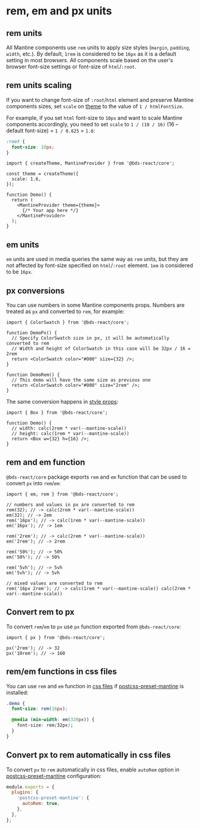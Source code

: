 

# rem, em and px units

## rem units

All Mantine components use `rem` units to apply size styles (`margin`, `padding`, `width`, etc.).
By default, `1rem` is considered to be `16px` as it is a default setting in most browsers.
All components scale based on the user's browser font-size settings or font-size of `html`/`:root`.

<Demo data={StylesDemos.remSlider} />

## rem units scaling

If you want to change font-size of `:root`/`html` element and preserve Mantine components sizes,
set `scale` on [theme](/theming/theme-object) to the value of `1 / htmlFontSize`.

For example, if you set `html` font-size to `10px` and want to scale Mantine components accordingly, you need
to set `scale` to `1 / (10 / 16)` (16 – default font-size) = `1 / 0.625` = `1.6`:

```css
:root {
  font-size: 10px;
}
```

```tsx
import { createTheme, MantineProvider } from '@bds-react/core';

const theme = createTheme({
  scale: 1.6,
});

function Demo() {
  return (
    <MantineProvider theme={theme}>
      {/* Your app here */}
    </MantineProvider>
  );
}
```

## em units

`em` units are used in media queries the same way as `rem` units, but they are not affected by font-size specified on `html`/`:root` element.
`1em` is considered to be `16px`.

## px conversions

You can use numbers in some Mantine components props. Numbers are treated as `px` and converted to `rem`, for example:

```tsx
import { ColorSwatch } from '@bds-react/core';

function DemoPx() {
  // Specify ColorSwatch size in px, it will be automatically converted to rem
  // Width and height of ColorSwatch in this case will be 32px / 16 = 2rem
  return <ColorSwatch color="#000" size={32} />;
}

function DemoRem() {
  // This demo will have the same size as previous one
  return <ColorSwatch color="#000" size="2rem" />;
}
```

The same conversion happens in [style props](/styles/style-props/):

```tsx
import { Box } from '@bds-react/core';

function Demo() {
  // width: calc(2rem * var(--mantine-scale))
  // height: calc(1rem * var(--mantine-scale))
  return <Box w={32} h={16} />;
}
```

## rem and em function

`@bds-react/core` package exports `rem` and `em` function that can be used to convert `px` into `rem`/`em`:

```tsx
import { em, rem } from '@bds-react/core';

// numbers and values in px are converted to rem
rem(32); // -> calc(2rem * var(--mantine-scale))
em(32); // -> 2em
rem('16px'); // -> calc(1rem * var(--mantine-scale))
em('16px'); // -> 1em

rem('2rem'); // -> calc(2rem * var(--mantine-scale))
em('2rem'); // -> 2rem

rem('50%'); // -> 50%
em('50%'); // -> 50%

rem('5vh'); // -> 5vh
em('5vh'); // -> 5vh

// mixed values are converted to rem
rem('16px 2rem'); // -> calc(1rem * var(--mantine-scale)) calc(2rem * var(--mantine-scale))
```

## Convert rem to px

To convert `rem`/`em` to `px` use `px` function exported from `@bds-react/core`:

```tsx
import { px } from '@bds-react/core';

px('2rem'); // -> 32
px('10rem'); // -> 160
```

## rem/em functions in css files

You can use `rem` and `em` function in [css files](/styles/css-modules) if
[postcss-preset-mantine](/styles/postcss-preset) is installed:

```css
.demo {
  font-size: rem(16px);

  @media (min-width: em(320px)) {
    font-size: rem(32px);
  }
}
```

## Convert px to rem automatically in css files

To convert `px` to `rem` automatically in css files, enable `autoRem` option in
[postcss-preset-mantine](/styles/postcss-preset) configuration:

```js
module.exports = {
  plugins: {
    'postcss-preset-mantine': {
      autoRem: true,
    },
  },
};
```
